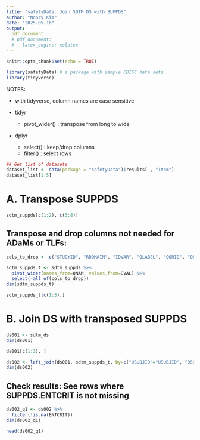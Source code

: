---
title: "safetyData: Join SDTM.DS with SUPPDS"
author: "Noory Kim"
date: "2025-05-16"
output: 
  pdf_document
  # pdf_document:
  #   latex_engine: xelatex
---

```{r setup, include=FALSE}
knitr::opts_chunk$set(echo = TRUE)
```

```{r libraries, message=FALSE}
library(safetyData) # a package with sample CDISC data sets
library(tidyverse)
```

NOTES: 

- with tidyverse, column names are case sensitive

- tidyr
  - pivot_wider() : transpose from long to wide

- dplyr 
  - select() : keep/drop columns
  - filter() : select rows 

```{r datasets}
## Get list of datasets
dataset_list <- data(package = "safetyData")$results[ , "Item"]
dataset_list[1:5]
```
# A. Transpose SUPPDS
```{r ds}
sdtm_suppds[c(1:2), c(3:8)]
```

## Transpose and drop columns not needed for ADaMs or TLFs: 
  
```{r }
cols_to_drop <- c("STUDYID", "RDOMAIN", "IDVAR", "QLABEL", "QORIG", "QEVAL")

sdtm_suppds_t <- sdtm_suppds %>%  
  pivot_wider(names_from=QNAM, values_from=QVAL) %>% 
  select(-all_of(cols_to_drop)) 
dim(sdtm_suppds_t)
```

```{r }
sdtm_suppds_t[c(1:3),]
```

# B. Join DS with transposed SUPPDS
```{r }
ds001 <- sdtm_ds
dim(ds001)
```
```{r }
ds001[c(1:3), ]
```

```{r }
ds002 <- left_join(ds001, sdtm_suppds_t, by=c("USUBJID"="USUBJID", "DSSEQ"="IDVARVAL"))
dim(ds002)
```
## Check results: See rows where SUPPDS.ENTCRIT is not missing
```{r }
ds002_q1 <- ds002 %>% 
  filter(!is.na(ENTCRIT))
dim(ds002_q1)
```

```{r }
head(ds002_q1)
```
